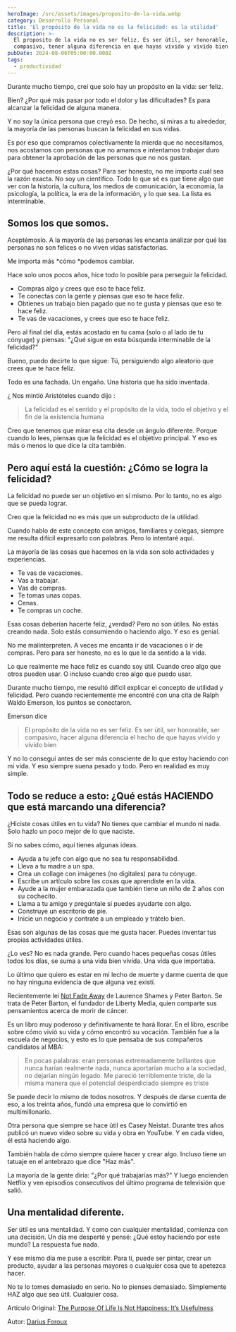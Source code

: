 ```yaml
---
heroImage: /src/assets/images/proposito-de-la-vida.webp
category: Desarrollo Personal
title: 'El propósito de la vida no es la felicidad: es la utilidad'
description: >-
  El proposito de la vida no es ser feliz. Es ser útil, ser honorable, ser
  compasivo, tener alguna diferencia en que hayas vivido y vivido bien
pubDate: 2024-08-06T05:00:00.000Z
tags:
  - productividad
---
```


Durante mucho tiempo, creí que solo hay un propósito en la vida: ser feliz.

Bien? ¿Por qué más pasar por todo el dolor y las dificultades? Es para alcanzar la felicidad de alguna manera.

Y no soy la única persona que creyó eso. De hecho, si miras a tu alrededor, la mayoría de las personas buscan la felicidad en sus vidas.

Es por eso que compramos colectivamente la mierda que no necesitamos, nos acostamos con personas que no amamos e intentamos trabajar duro para obtener la aprobación de las personas que no nos gustan.

¿Por qué hacemos estas cosas? Para ser honesto, no me importa cuál sea la razón exacta. No soy un científico. Todo lo que sé es que tiene algo que ver con la historia, la cultura, los medios de comunicación, la economía, la psicología, la política, la era de la información, y lo que sea. La lista es interminable.

## Somos los que somos.

Aceptémoslo. A la mayoría de las personas les encanta analizar por qué las personas no son felices o no viven vidas satisfactorias.

Me importa más \*cómo \*podemos cambiar.

Hace solo unos pocos años, hice todo lo posible para perseguir la felicidad.

* Compras algo y crees que eso te hace feliz.
* Te conectas con la gente y piensas que eso te hace feliz.
* Obtienes un trabajo bien pagado que no te gusta y piensas que eso te hace feliz.
* Te vas de vacaciones, y crees que eso te hace feliz.

Pero al final del día, estás acostado en tu cama (solo o al lado de tu cónyuge) y piensas: "¿Qué sigue en esta búsqueda interminable de la felicidad?"

Bueno, puedo decirte lo que sigue: Tú, persiguiendo algo aleatorio que crees que te hace feliz.

Todo es una fachada. Un engaño. Una historia que ha sido inventada.

¿ Nos mintió Aristóteles cuando dijo :

> La felicidad es el sentido y el propósito de la vida, todo el objetivo y el fin de la existencia humana

Creo que tenemos que mirar esa cita desde un ángulo diferente. Porque cuando lo lees, piensas que la felicidad es el objetivo principal. Y eso es más o menos lo que dice la cita también.

## Pero aquí está la cuestión: ¿Cómo se logra la felicidad?

La felicidad no puede ser un objetivo en sí mismo. Por lo tanto, no es algo que se pueda lograr.

Creo que la felicidad no es más que un subproducto de la utilidad.

Cuando hablo de este concepto con amigos, familiares y colegas, siempre me resulta difícil expresarlo con palabras. Pero lo intentaré aquí.

La mayoría de las cosas que hacemos en la vida son solo actividades y experiencias.

* Te vas de vacaciones.
* Vas a trabajar.
* Vas de compras.
* Te tomas unas copas.
* Cenas.
* Te compras un coche.

Esas cosas deberían hacerte feliz, ¿verdad? Pero no son útiles. No estás creando nada. Solo estás consumiendo o haciendo algo. Y eso es genial.

No me malinterpreten. A veces me encanta ir de vacaciones o ir de compras. Pero para ser honesto, no es lo que le da sentido a la vida.

Lo que realmente me hace feliz es cuando soy útil. Cuando creo algo que otros pueden usar. O incluso cuando creo algo que puedo usar.

Durante mucho tiempo, me resultó difícil explicar el concepto de utilidad y felicidad. Pero cuando recientemente me encontré con una cita de Ralph Waldo Emerson, los puntos se conectaron.

Emerson dice

> El propósito de la vida no es ser feliz. Es ser útil, ser honorable, ser compasivo, hacer alguna diferencia el hecho de que hayas vivido y vivido bien

Y no lo conseguí antes de ser más consciente de lo que estoy haciendo con mi vida. Y eso siempre suena pesado y todo. Pero en realidad es muy simple.

## Todo se reduce a esto: ¿Qué estás HACIENDO que está marcando una diferencia?

¿Hiciste cosas útiles en tu vida? No tienes que cambiar el mundo ni nada. Solo hazlo un poco mejor de lo que naciste.

Si no sabes cómo, aquí tienes algunas ideas.

* Ayuda a tu jefe con algo que no sea tu responsabilidad.
* Lleva a tu madre a un spa.
* Crea un collage con imágenes (no digitales) para tu cónyuge.
* Escribe un artículo sobre las cosas que aprendiste en la vida.
* Ayude a la mujer embarazada que también tiene un niño de 2 años con su cochecito.
* Llama a tu amigo y pregúntale si puedes ayudarte con algo.
* Construye un escritorio de pie.
* Inicie un negocio y contrate a un empleado y trátelo bien.

Esas son algunas de las cosas que me gusta hacer. Puedes inventar tus propias actividades útiles.

¿Lo ves? No es nada grande. Pero cuando haces pequeñas cosas útiles todos los días, se suma a una vida bien vivida. Una vida que importaba.

Lo último que quiero es estar en mi lecho de muerte y darme cuenta de que no hay ninguna evidencia de que alguna vez existí.

Recientemente leí [Not Fade Away](https://www.amazon.com/gp/product/006073731X/ref=as_li_qf_sp_asin_il_tl?ie=UTF8\&tag=dariusforoux-20\&camp=1789\&creative=9325\&linkCode=as2\&creativeASIN=006073731X\&linkId=fefb8d5fec514785c27b79c594b9764b) de Laurence Shames y Peter Barton. Se trata de Peter Barton, el fundador de Liberty Media, quien comparte sus pensamientos acerca de morir de cáncer.

Es un libro muy poderoso y definitivamente te hará llorar. En el libro, escribe sobre cómo vivió su vida y cómo encontró su vocación. También fue a la escuela de negocios, y esto es lo que pensaba de sus compañeros candidatos al MBA:

> En pocas palabras: eran personas extremadamente brillantes que nunca harían realmente nada, nunca aportarían mucho a la sociedad, no dejarían ningún legado. Me pareció terriblemente triste, de la misma manera que el potencial desperdiciado siempre es triste

Se puede decir lo mismo de todos nosotros. Y después de darse cuenta de eso, a los treinta años, fundó una empresa que lo convirtió en multimillonario.

Otra persona que siempre se hace útil es Casey Neistat. Durante tres años publicó un nuevo video sobre su vida y obra en YouTube. Y en cada video, él está haciendo algo.

También habla de cómo siempre quiere hacer y crear algo. Incluso tiene un tatuaje en el antebrazo que dice "Haz más".

La mayoría de la gente diría: "¿Por qué trabajarías más?" Y luego encienden Netflix y ven episodios consecutivos del último programa de televisión que salió.

## Una mentalidad diferente.

Ser útil es una mentalidad. Y como con cualquier mentalidad, comienza con una decisión. Un día me desperté y pensé: ¿Qué estoy haciendo por este mundo? La respuesta fue nada.

Y ese mismo día me puse a escribir. Para ti, puede ser pintar, crear un producto, ayudar a las personas mayores o cualquier cosa que te apetezca hacer.

No te lo tomes demasiado en serio. No lo pienses demasiado. Simplemente HAZ algo que sea útil. Cualquier cosa.

Articulo Original: <a href="https://dariusforoux.com/happiness-usefulness/" target="_blank"> The Purpose Of Life Is Not Happiness: It’s Usefulness </a>

Autor: <a href="https://dariusforoux.com/" target="_blank"> Darius Foroux </a>
